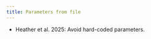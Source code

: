 ```yaml
---
title: Parameters from file
---
```


:::{.guidelines}
* Heather et al. 2025: Avoid hard-coded parameters.
:::
